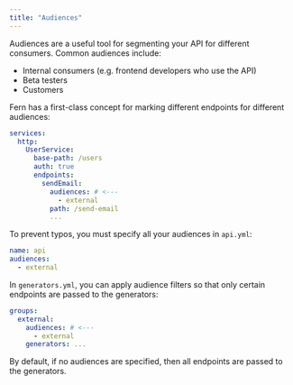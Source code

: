 ```yaml
---
title: "Audiences"
---
```


Audiences are a useful tool for segmenting your API for different consumers. Common audiences include:

- Internal consumers (e.g. frontend developers who use the API)
- Beta testers
- Customers

Fern has a first-class concept for marking different endpoints for different audiences:

```yaml user.yml
services:
  http:
    UserService:
      base-path: /users
      auth: true
      endpoints:
        sendEmail:
          audiences: # <---
            - external
          path: /send-email
          ...
```

To prevent typos, you must specify all your audiences in `api.yml`:

```yaml api.yml
name: api
audiences:
  - external
```

In `generators.yml`, you can apply audience filters so that only certain
endpoints are passed to the generators:

```yaml generators.yml
groups:
  external:
    audiences: # <---
      - external
    generators: ...
```

By default, if no audiences are specified, then all endpoints are passed to the
generators.
